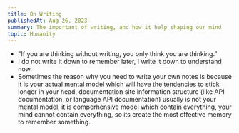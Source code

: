 ```yaml
---
title: On Writing
publishedAt: Aug 26, 2023
summary: The important of writing, and how it help shaping our mind
topic: Humanity
---
```


- "If you are thinking without writing, you only think you are thinking.”
- I do not write it down to remember later, I write it down to understand now.
- Sometimes the reason why you need to write your own notes is because it is your actual mental model which will have the tendencies to stick longer in your head, documentation site information structure (like API documentation, or language API documentation) usually is not your mental model, it is comperhensive model which contain everything, your mind cannot contain everything, so its create the most effective memory to remember something.

